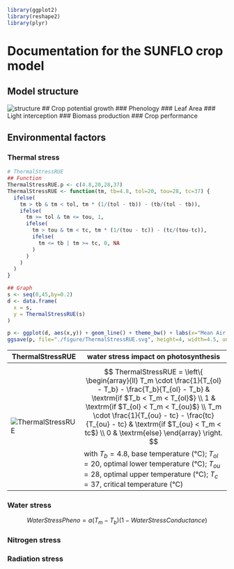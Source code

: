 ```r
library(ggplot2)
library(reshape2)
library(plyr)
```

# Documentation for the SUNFLO crop model

## Model structure
![structure](./files/structure.png) 
## Crop potential growth
### Phenology
### Leaf Area
### Light interception
### Biomass production
### Crop performance

## Environmental factors
### Thermal stress
```r
# ThermalStressRUE
## Function
ThermalStressRUE.p <- c(4.8,20,28,37)
ThermalStressRUE <- function(tm, tb=4.8, tol=20, tou=28, tc=37) {
  ifelse(
    tm > tb & tm < tol, tm * (1/(tol - tb)) - (tb/(tol - tb)),
    ifelse(
      tm >= tol & tm <= tou, 1,
      ifelse(
        tm > tou & tm < tc, tm * (1/(tou - tc)) - (tc/(tou-tc)),
        ifelse(
          tm <= tb | tm >= tc, 0, NA
        )
      )
    )
  )
}

## Graph
s <- seq(0,45,by=0.2)
d <- data.frame(
  x = s,
  y = ThermalStressRUE(s)
)

p <- ggplot(d, aes(x,y)) + geom_line() + theme_bw() + labs(x="Mean Air Temperature", y="ThermalStressRUE")
ggsave(p, file="./figure/ThermalStressRUE.svg", height=4, width=4.5, units="in")
```

ThermalStressRUE | water stress impact on photosynthesis | 
-----|----------|
![ThermalStressRUE](figure/ThermalStressRUE.svg)| $$
ThermalStressRUE = \left\{ 
  \begin{array}{ll}
  T_m \cdot \frac{1}{T_{ol} - T_b} - \frac{T_b}{T_{ol} - T_b} & \textrm{if $T_b < T_m < T_{ol}$} \\  
  1 & \textrm{if $T_{ol} < T_m < T_{ou}$} \\
  T_m \cdot \frac{1}{T_{ou} - tc} - \frac{tc}{T_{ou} - tc} & \textrm{if $T_{ou} < T_m < tc$} \\
  0 & \textrm{else}
	\end{array} \right.
$$ with $T_b = 4.8$, base temperature (°C); $T_{ol} = 20$, optimal lower temperature (°C); $T_{ou} = 28$, optimal upper temperature (°C); $T_c = 37$, critical temperature (°C)




### Water stress
$$WaterStressPheno = a(T_m-T_b)(1-WaterStressConductance)$$

### Nitrogen stress

### Radiation stress
